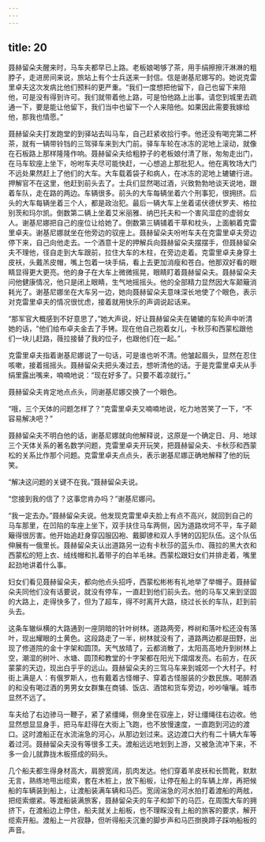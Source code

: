 ```yaml
---
---
---
```

title: 20
---




聂赫留朵夫醒来时，马车夫都早已上路。老板娘喝够了茶，用手绢擦擦汗淋淋的粗脖子，走进房间来说，旅站上有个士兵送来一封信。信是谢基尼娜写的。她说克雷里卓夫这次发病比他们预料的更严重。“我们一度想把他留下，自己也留下来陪他，可是没有得到许可。我们就带着他上路，可是怕他路上出事。请您到城里去疏通一下，要是能让他留下，我们当中也留下一个人来陪他。如果因此需要我嫁给他，那我也情愿。”

聂赫留朵夫打发跑堂的到驿站去叫马车，自己赶紧收拾行李。他还没有喝完第二杯茶，就有一辆带铃铛的三驾驿车来到大门前。驿车车轮在冰冻的泥地上滚动，就像在石板路上那样隆隆作响。聂赫留朵夫给粗脖子的老板娘付清了账，匆匆走出门，在马车软座上坐下，吩咐车夫尽可能快赶，一心想追上那批犯人。他在离牧场大门不远处果然赶上了他们的大车。大车载着袋子和病人，在冰冻的泥地上辘辘行进。押解官不在这里，他赶到前头去了。士兵们显然喝过酒，兴致勃勃地谈天说地，跟着车队，走在路的两边。车辆很多。前头的大车每辆坐着六个刑事犯，很拥挤。后头的大车每辆坐着三个人，都是政治犯。最后一辆大车上坐着诺伏德伏罗夫、格拉别茨和玛尔凯。倒数第二辆上坐着艾米丽雅、纳巴托夫和一个害风湿症的虚弱女人。谢基尼娜把自己的座位让给她了。倒数第三辆铺着干草和枕头，上面躺着克雷里卓夫。谢基尼娜就坐在他旁边的驭座上。聂赫留朵夫吩咐车夫在克雷里卓夫旁边停下来，自己向他走去。一个酒意十足的押解兵向聂赫留朵夫摆摆手，但聂赫留朵夫不理他，径自走到大车跟前，拉住大车的木柱，在旁边走着。克雷里卓夫身穿土皮袄，头戴羔皮帽，嘴上包着一块手绢，看上去更加消瘦和苍白。他那双好看的眼睛显得更大更亮。他的身子在大车上微微摇晃，眼睛盯着聂赫留朵夫。聂赫留朵夫问他健康情况，他只是闭上眼睛，生气地摇摇头。他的全部精力显然因大车颠簸消耗光了。谢基尼娜坐在大车另一边，她向聂赫留朵夫意味深长地使了个眼色，表示对克雷里卓夫的情况很忧虑，接着就用快乐的声调说起话来。

“那军官大概感到不好意思了，”她大声说，好让聂赫留朵夫在辘辘的车轮声中听清她的话，“他们给布卓夫金去了手铐。现在他自己抱着女儿，卡秋莎和西蒙松跟他们一块儿赶路，薇拉接替了我的位子，也跟他们在一起。”

克雷里卓夫指着谢基尼娜说了一句话，可是谁也听不清。他皱起眉头，显然在忍住咳嗽，接着摇摇头。聂赫留朵夫把头凑过去，想听清他的话。于是克雷里卓夫从手绢里露出嘴来，喃喃地说：“现在好多了。只要不着凉就行。”

聂赫留朵夫肯定地点点头，同谢基尼娜交换了一个眼色。

“哦，三个天体的问题怎样了？”克雷里卓夫又喃喃地说，吃力地苦笑了一下，“不容易解决吧？”

聂赫留朵夫不明白他的话，谢基尼娜就向他解释说，这原是一个确定日、月、地球三个天体关系的著名数学问题，克雷里卓夫开玩笑，把聂赫留朵夫、卡秋莎和西蒙松的关系比作那个问题。克雷里卓夫点点头，表示谢基尼娜正确地解释了他的玩笑。

“解决这问题的关键不在我。”聂赫留朵夫说。

“您接到我的信了？这事您肯办吗？”谢基尼娜问。

“我一定去办。”聂赫留朵夫说。他发现克雷里卓夫脸上有点不高兴，就回到自己的马车那里，在凹陷的车座上坐下，双手扶住马车两侧，因为道路坎坷不平，车子颠簸得很厉害。他开始追赶身穿囚服囚袍、戴脚镣和双人手铐的囚犯队伍。这个队伍伸展有一俄里长。聂赫留朵夫认出道路另一边有卡秋莎的蓝头巾、薇拉的黑大衣和西蒙松的短上衣、绒线帽和扎着带子的白羊毛袜。西蒙松跟妇女们并排走着，嘴里起劲地讲着什么事。

妇女们看见聂赫留朵夫，都向他点头招呼，西蒙松彬彬有礼地举了举帽子。聂赫留朵夫同他们没有话要说，就没有停车，一直赶到他们前头去。他的马车又来到坚固的大路上，走得快多了，但为了超车，得不时离开大路，绕过长长的车队，赶到前头去。

这条车辙纵横的大路通到一座阴暗的针叶树林。道路两旁，桦树和落叶松还没有落叶，现出耀眼的土黄色。这段路走了一半，树林就没有了，道路两边都是田野，出现了修道院的金十字架和圆顶。天气放晴了，云都消散了，太阳高高地升到树林上空，潮湿的树叶、水塘、圆顶和教堂的十字架都在阳光下熠熠发亮。右前方，在灰蒙蒙的天边，现出白乎乎的远山。聂赫留朵夫的三驾马车来到城郊一个大村子。村街上满是人：有俄罗斯人，也有戴着古怪帽子、穿着古怪服装的少数民族。喝醉酒的和没有喝过酒的男男女女群集在商铺、饭店、酒馆和货车旁边，吵吵嚷嚷。城市显然不远了。

车夫给了右边骖马一鞭子，紧了紧缰绳，侧身坐在驭座上，好让缰绳往右边收。他显然想显显身手，把马车赶得在大街上飞跑，也不放慢速度，一直跑到河边的渡口。这时渡船正在水流湍急的河心，从那边划过来。这边渡口大约有二十辆大车等着过河。聂赫留朵夫没有等很多工夫。渡船远远地划到上游，又被急流冲下来，不多一会儿就靠拢木板搭成的码头。

几个船夫都生得身材高大，肩膀宽阔，肌肉发达。他们穿着羊皮袄和长筒靴，默默无言，熟练地甩出缆索，套在木桩上，放下船板，让停在船上的车辆上岸，再把候船的车辆装到船上，让渡船装满车辆和马匹。宽阔湍急的河水拍打着渡船的两舷，把缆索绷紧。等渡船装满旅客，聂赫留朵夫的车子和卸下的马匹，在周围大车的拥挤下，在渡船边上停住，船夫就关上船板，也不理睬没有上船的旅客的要求，解开缆索开船。渡船上一片寂静，但听得船夫沉重的脚步声和马匹捯换蹄子踩响船板的声音。